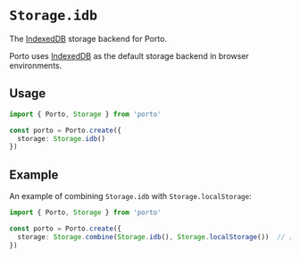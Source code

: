 # `Storage.idb`

The [IndexedDB](https://developer.mozilla.org/en-US/docs/Web/API/IndexedDB_API) storage backend for Porto.

Porto uses [IndexedDB](https://developer.mozilla.org/en-US/docs/Web/API/IndexedDB_API) as the default storage backend in browser environments.

## Usage

```ts twoslash
import { Porto, Storage } from 'porto'

const porto = Porto.create({
  storage: Storage.idb()
})
```

## Example

An example of combining `Storage.idb` with `Storage.localStorage`:

```ts twoslash
import { Porto, Storage } from 'porto'

const porto = Porto.create({
  storage: Storage.combine(Storage.idb(), Storage.localStorage())  // [!code focus]
})
```